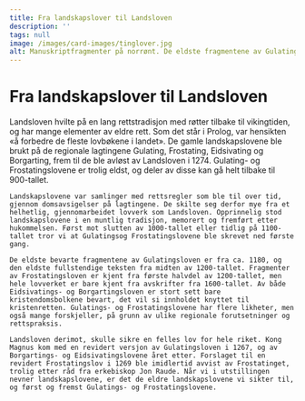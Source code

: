 ```yaml
---
title: Fra landskapslover til Landsloven
description: ''
tags: null
image: /images/card-images/tinglover.jpg
alt: Manuskriptfragmenter på norrønt. De eldste fragmentene av Gulatingsloven.
---
```



# Fra landskapslover til Landsloven

<Container stil="initial side">
    Landsloven hvilte på en lang rettstradisjon med røtter tilbake til vikingtiden, og har mange elementer av eldre rett. Som det står i Prolog, var hensikten «å forbedre de fleste lovbøkene i landet». De gamle landskapslovene ble brukt på de regionale lagtingene Gulating, Frostating, Eidsivating og Borgarting, frem til de ble avløst av Landsloven i 1274. Gulating- og Frostatingslovene er trolig eldst, og deler av disse kan gå helt tilbake til 900-tallet. 
    
    Landskapslovene var samlinger med rettsregler som ble til over tid, gjennom domsavsigelser på lagtingene. De skilte seg derfor mye fra et helhetlig, gjennomarbeidet lovverk som Landsloven. Opprinnelig stod landskapslovene i en muntlig tradisjon, memorert og fremført etter hukommelsen. Først mot slutten av 1000-tallet eller tidlig på 1100-tallet tror vi at Gulatingsog Frostatingslovene ble skrevet ned første gang. 
    
    De eldste bevarte fragmentene av Gulatingsloven er fra ca. 1180, og den eldste fullstendige teksten fra midten av 1200-tallet. Fragmenter av Frostatingsloven er kjent fra første halvdel av 1200-tallet, men hele lovverket er bare kjent fra avskrifter fra 1600-tallet. Av både Eidsivatings- og Borgartingsloven er stort sett bare kristendomsbolkene bevart, det vil si innholdet knyttet til kristenretten. Gulatings- og Frostatingslovene har flere likheter, men også mange forskjeller, på grunn av ulike regionale forutsetninger og rettspraksis. 
    
    Landsloven derimot, skulle sikre en felles lov for hele riket. Kong Magnus kom med en revidert versjon av Gulatingsloven i 1267, og av Borgartings- og Eidsivatingslovene året etter. Forslaget til en revidert Frostatingslov i 1269 ble imidlertid avvist av Frostatinget, trolig etter råd fra erkebiskop Jon Raude. Når vi i utstillingen nevner landskapslovene, er det de eldre landskapslovene vi sikter til, og først og fremst Gulatings- og Frostatingslovene.
</Container>
